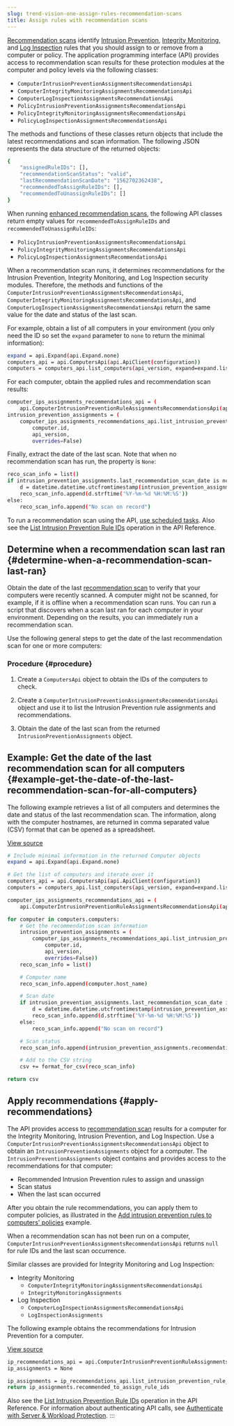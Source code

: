 ```yaml
---
slug: trend-vision-one-assign-rules-recommendation-scans
title: Assign rules with recommendation scans
---
```

[Recommendation scans](recommendation-scans-intro.mdx) identify [Intrusion Prevention](intrusion-prevention.mdx), [Integrity Monitoring](integrity-monitoring.mdx), and [Log Inspection](log-inspection.mdx) rules that you should assign to or remove from a computer or policy. The application programming interface (API) provides access to recommendation scan results for these protection modules at the computer and policy levels via the following classes:

- `ComputerIntrusionPreventionAssignmentsRecommendationsApi`
- `ComputerIntegrityMonitoringAssignmentsRecommendationsApi`
- `ComputerLogInspectionAssignmentsRecommendationsApi`
- `PolicyIntrusionPreventionAssignmentsRecommendationsApi`
- `PolicyIntegrityMonitoringAssignmentsRecommendationsApi`
- `PolicyLogInspectionAssignmentsRecommendationsApi`

The methods and functions of these classes return objects that include the latest recommendations and scan information. The following JSON represents the data structure of the returned objects:

```bash
{
    "assignedRuleIDs": [],
    "recommendationScanStatus": "valid",
    "lastRecommendationScanDate": "1562702362438",
    "recommendedToAssignRuleIDs": [],
    "recommendedToUnassignRuleIDs": []
}
```

When running [enhanced recommendation scans](enhanced-reco-scan.mdx), the following API classes return empty values for `recommendedToAssignRuleIDs` and `recommendedToUnassignRuleIDs`:

- `PolicyIntrusionPreventionAssignmentsRecommendationsApi`
- `PolicyIntegrityMonitoringAssignmentsRecommendationsApi`
- `PolicyLogInspectionAssignmentsRecommendationsApi`

When a recommendation scan runs, it determines recommendations for the Intrusion Prevention, Integrity Monitoring, and Log Inspection security modules. Therefore, the methods and functions of the `ComputerIntrusionPreventionAssignmentsRecommendationsApi`, `ComputerIntegrityMonitoringAssignmentsRecommendationsApi`, and `ComputerLogInspectionAssignmentsRecommendationsApi` return the same value for the date and status of the last scan.

For example, obtain a list of all computers in your environment (you only need the ID so set the `expand` parameter to `none` to return the minimal information):

```bash
expand = api.Expand(api.Expand.none)
computers_api = api.ComputersApi(api.ApiClient(configuration))
computers = computers_api.list_computers(api_version, expand=expand.list(), overrides=False)
```

For each computer, obtain the applied rules and recommendation scan results:

```bash
computer_ips_assignments_recommendations_api = (
    api.ComputerIntrusionPreventionRuleAssignmentsRecommendationsApi(api.ApiClient(configuration)))
intrusion_prevention_assignments = (
    computer_ips_assignments_recommendations_api.list_intrusion_prevention_rule_ids_on_computer(
        computer.id,
        api_version,
        overrides=False)
```

Finally, extract the date of the last scan. Note that when no recommendation scan has run, the property is `None`:

```bash
reco_scan_info = list()
if intrusion_prevention_assignments.last_recommendation_scan_date is not None:
    d = datetime.datetime.utcfromtimestamp(intrusion_prevention_assignments.last_recommendation_scan_date/1000)
    reco_scan_info.append(d.strftime('%Y-%m-%d %H:%M:%S'))
else:
    reco_scan_info.append("No scan on record")
```

To run a recommendation scan using the API, [use scheduled tasks](protection-scheduled-tasks.mdx). Also see the [List Intrusion Prevention Rule IDs](https://cloudone.trendmicro.com/docs/workload-security/api-reference/tag/Computer-Intrusion-Prevention-Rule-Assignments-and-Recommendations) operation in the API Reference.

## Determine when a recommendation scan last ran {#determine-when-a-recommendation-scan-last-ran}

Obtain the date of the last [recommendation scan](recommendation-scans-intro.mdx) to verify that your computers were recently scanned. A computer might not be scanned, for example, if it is offline when a recommendation scan runs. You can run a script that discovers when a scan last ran for each computer in your environment. Depending on the results, you can immediately run a recommendation scan.

Use the following general steps to get the date of the last recommendation scan for one or more computers:

### Procedure {#procedure}

1.  Create a `ComputersApi` object to obtain the IDs of the computers to check.

2.  Create a `ComputerIntrusionPreventionAssignmentsRecommendationsApi` object and use it to list the Intrusion Prevention rule assignments and recommendations.

3.  Obtain the date of the last scan from the returned `IntrusionPreventionAssignments` object.

## Example: Get the date of the last recommendation scan for all computers {#example-get-the-date-of-the-last-recommendation-scan-for-all-computers}

The following example retrieves a list of all computers and determines the date and status of the last recommendation scan. The information, along with the computer hostnames, are returned in comma separated value (CSV) format that can be opened as a spreadsheet.

[View source](https://github.com/deep-security/automation-center-sdk-samples/blob/master/python/src/computer_status_examples.py)

```bash
# Include minimal information in the returned Computer objects
expand = api.Expand(api.Expand.none)

# Get the list of computers and iterate over it
computers_api = api.ComputersApi(api.ApiClient(configuration))
computers = computers_api.list_computers(api_version, expand=expand.list(), overrides=False)

computer_ips_assignments_recommendations_api = (
    api.ComputerIntrusionPreventionRuleAssignmentsRecommendationsApi(api.ApiClient(configuration)))

for computer in computers.computers:
    # Get the recommendation scan information
    intrusion_prevention_assignments = (
        computer_ips_assignments_recommendations_api.list_intrusion_prevention_rule_ids_on_computer(
            computer.id,
            api_version,
            overrides=False))
    reco_scan_info = list()

    # Computer name
    reco_scan_info.append(computer.host_name)

    # Scan date
    if intrusion_prevention_assignments.last_recommendation_scan_date is not None:
        d = datetime.datetime.utcfromtimestamp(intrusion_prevention_assignments.last_recommendation_scan_date/1000)
        reco_scan_info.append(d.strftime('%Y-%m-%d %H:%M:%S'))
    else:
        reco_scan_info.append("No scan on record")

    # Scan status
    reco_scan_info.append(intrusion_prevention_assignments.recommendation_scan_status)

    # Add to the CSV string
    csv += format_for_csv(reco_scan_info)

return csv
```

## Apply recommendations {#apply-recommendations}

The API provides access to [recommendation scan](recommendation-scans-intro.mdx) results for a computer for the Integrity Monitoring, Intrusion Prevention, and Log Inspection. Use a `ComputerIntrusionPreventionAssignmentsRecommendationsApi` object to obtain an `IntrusionPreventionAssignments` object for a computer. The `IntrusionPreventionAssignments` object contains and provides access to the recommendations for that computer:

- Recommended Intrusion Prevention rules to assign and unassign
- Scan status
- When the last scan occurred

After you obtain the rule recommendations, you can apply them to computer policies, as illustrated in the [Add intrusion prevention rules to computers' policies](patch-unprotected-computers.mdx) example.

When a recommendation scan has not been run on a computer, `ComputerIntrusionPreventionAssignmentsRecommendationsApi` returns `null` for rule IDs and the last scan occurrence.

Similar classes are provided for Integrity Monitoring and Log Inspection:

- Integrity Monitoring
  - `ComputerIntegrityMonitoringAssignmentsRecommendationsApi`
  - `IntegrityMonitoringAssignments`
- Log Inspection
  - `ComputerLogInspectionAssignmentsRecommendationsApi`
  - `LogInspectionAssignments`

The following example obtains the recommendations for Intrusion Prevention for a computer.

[View source](https://github.com/deep-security/automation-center-sdk-samples/blob/master/python/src/computer_status_examples.py)

```bash
ip_recommendations_api = api.ComputerIntrusionPreventionRuleAssignmentsRecommendationsApi(api.ApiClient(configuration))
ip_assignments = None

ip_assignments = ip_recommendations_api.list_intrusion_prevention_rule_ids_on_computer(computer_id, api_version, overrides=False)
return ip_assignments.recommended_to_assign_rule_ids
```

Also see the [List Intrusion Prevention Rule IDs](https://cloudone.trendmicro.com/docs/workload-security/api-reference/tag/Computer-Intrusion-Prevention-Rule-Assignments-and-Recommendations) operation in the API Reference. For information about authenticating API calls, see [Authenticate with Server & Workload Protection](send-your-first-request-using-api.mdx).
:::
